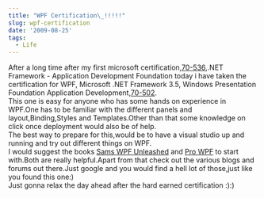```yaml
---
title: "WPF Certification\_!!!!!"
slug: wpf-certification
date: '2009-08-25'
tags:
  - Life
---
```

After a long time after my first microsoft certification,[70-536](http://www.microsoft.com/learning/en/us/exam.aspx?ID=70-536),.NET Framework - Application Development Foundation today i have taken the certification for WPF, Microsoft .NET Framework 3.5, Windows Presentation Foundation Application Development,[70-502](http://www.microsoft.com/learning/en/us/exam.aspx?ID=70-502&locale=en-us).  
This one is easy for anyone who has some hands on experience in WPF.One has to be familiar with the different panels and layout,Binding,Styles and Templates.Other than that some knowledge on click once deployment would also be of help.  
The best way to prepare for this,would be to have a visual studio up and running and try out different things on WPF.  
I would suggest the books [Sams WPF Unleashed](http://www.pearson.ch/Informatik/SamsPublishing/1449/9780672328916/Windows-Presentation-Foundation.aspx) and [Pro WPF](http://www.apress.com/book/view/9781590599556) to start with.Both are really helpful.Apart from that check out the various blogs and forums out there.Just google and you would find a hell lot of those,just like you found this one:)  
Just gonna relax the day ahead after the hard earned certification :):)
